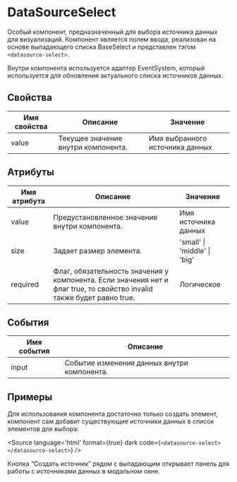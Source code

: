 
# DataSourceSelect

Особый компонент, предназначенный для выбора источника данных для визуализаций. Компонент является полем ввода, реализован на основе выпадающего списка BaseSelect и представлен тэгом `<datasource-select>`.

Внутри компонента используется адаптер EventSystem, который используется для обновления актуального списка источников данных.

## Свойства

| Имя свойства | Описание                            | Значение                        |
|--------------|-------------------------------------|---------------------------------|
| value        | Текущее значение внутри компонента. | Имя выбранного источника данных |

## Атрибуты

| Имя атрибута | Описание                                                                                                               | Значение                     |
|--------------|------------------------------------------------------------------------------------------------------------------------|------------------------------|
| value        | Предустановленное значение внутри компонента.                                                                          | Имя источника данных         |
| size         | Задает размер элемента.                                                                                                | 'small' \| 'middle' \| 'big' |
| required     | Флаг, обязательность значения у компонента. Если значения нет и флаг true, то свойство invalid также будет равно true. | Логическое                   |

## События

| Имя события | Описание                                    |
|-------------|---------------------------------------------|
| input       | Событие изменения данных внутри компонента. |

## Примеры

Для использования компонента достаточно только создать элемент, компонент сам добавит существующие источники данных в список элементов для выбора:

<Canvas>
  <datasource-select></datasource-select>
</Canvas>

<Source
language='html'
format={true}
dark
code={`
<datasource-select></datasource-select>
`}
/>

Кнопка “Создать источник” рядом с выпадающим открывает панель для работы с источниками данных в модальном окне.
